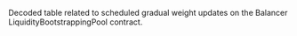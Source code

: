 Decoded table related to scheduled gradual weight updates on the Balancer LiquidityBootstrappingPool contract.
